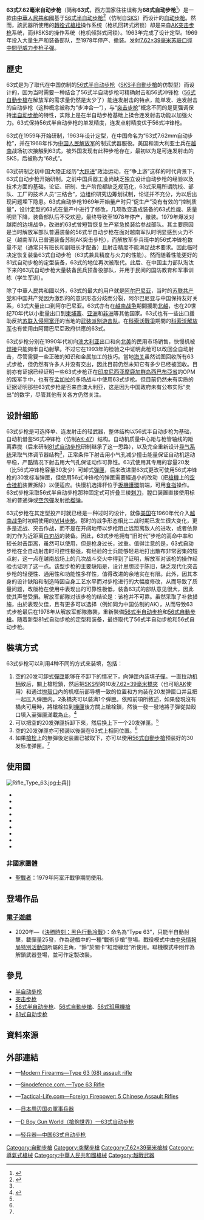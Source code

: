 {{Refimprove|time=2016-10-16T18:11:41+00:00}}
{{noteTA
|G1=軍事
|G2=長度單位
|G3=Firearms
|G4=Country
}}
{{Infobox Weapon
|name= 63式自动步枪
|image= Diatype63.png
|image_size= 300px
|caption= 63式自動步槍
|origin= {{flagcountry|People's Republic of China}}
|type= [[突击步枪|突击步枪]]
<!-- Type selection -->
|is_ranged= yes
|is_bladed= 
|is_explosive= 
|is_artillery= 
|is_vehicle= 
|is_missile= 
|is_UK= 
<!-- Service history -->
|service= 1968—1978年
|used_by= 參見[[#使用國|使用國]]
|wars= <div class="NavFrame collapsed" style="color: black; background-color: #FFFFFF; margin: 0 auto; padding: 0 10px; text-align: left;"><div class="NavHead" style="background-color: #FFFFFF; margin: 0 auto; padding: 0 10px; font-weight:normal;"></div><div class="NavContent" style="background-color: #FFFFFF; margin: 0 auto; padding: 0 10px;">
* [[越南战争|越南战争]]
* [[柬埔寨內戰|柬埔寨內戰]]
* [[中越战争|中越战争]]
* [[苏联－阿富汗战争|1979年苏联－阿富汗战争]]
* [[科索沃战争|科索沃战争]]
</div>
</div>
<!-- Production history -->
|designer= 兵器工业部[[重慶理工大學|重庆工学院]]
|design_date= 1959—1963年
|manufacturer= <div class="NavFrame collapsed" style="color: black; background-color: #FFFFFF; margin: 0 auto; padding: 0 10px; text-align: left;"><div class="NavHead" style="background-color: #FFFFFF; margin: 0 auto; padding: 0 10px; font-weight:normal;"></div><div class="NavContent" style="background-color: #FFFFFF; margin: 0 auto; padding: 0 10px;">
* 重庆空压厂
* 嘉陵厂
* 建设厂
</div>
</div>
|unit_cost= 
|production_date= 1969—1978年
|number= 大約6,000,000枝
|variants= 
<!-- General specifications -->
|spec_label= 
|weight= 空槍：3.8[[千克|千克]]
|length= <div class="NavFrame collapsed" style="color: black; background-color: #FFFFFF; margin: 0 auto; padding: 0 10px; text-align: left;"><div class="NavHead" style="background-color: #FFFFFF; margin: 0 auto; padding: 0 10px; font-weight:normal;"></div><div class="NavContent" style="background-color: #FFFFFF; margin: 0 auto; padding: 0 10px;">
* 刺刀折叠：1,033[[毫米|毫米]]
* 刺刀伸展：1,342毫米
</div>
</div>
|part_length= 531毫米
|width= 
|height= 
|diameter= 
|crew= 
<!-- Ranged weapon specifications --> 
|cartridge= [[7.62×39mm|7.62×39毫米苏联口徑]]
|caliber= 7.62毫米
|barrels= 1根，標準[[膛線|膛線]]纏距為1：9.45，膛線4條，右旋，無[[槍口|槍口]]裝置
|action= <div class="NavFrame collapsed" style="color: black; background-color: #FFFFFF; margin: 0 auto; padding: 0 10px; text-align: left;"><div class="NavHead" style="background-color: #FFFFFF; margin: 0 auto; padding: 0 10px; font-weight:normal;"></div><div class="NavContent" style="background-color: #FFFFFF; margin: 0 auto; padding: 0 10px;">
* [[氣動式_(槍械)#短行程活塞傳動|短行程活塞氣動式]]
* [[轉拴式槍栓|轉拴式槍栓]]
</div>
</div>
|mode= {{Link-en|半自動槍械|Semi-automatic firearm|半自動}}、[[自動火器|全自動]]，可[[擊發調變槍械|擊發調變]]
|rate= 680—725發／分鐘
|velocity= 735[[米每秒|米／秒]]
|range= 400[[米_(单位)|公尺]]
|max_range= 800公尺
|feed= <div class="NavFrame collapsed" style="color: black; background-color: #FFFFFF; margin: 0 auto; padding: 0 10px; text-align: left;"><div class="NavHead" style="background-color: #FFFFFF; margin: 0 auto; padding: 0 10px; font-weight:normal;"></div><div class="NavContent" style="background-color: #FFFFFF; margin: 0 auto; padding: 0 10px;">
* 20发專用可拆卸式[[彈匣|彈匣]]
* 30发[[56式自動步槍|56式冲锋枪]]弹匣
</div>
</div>
|sights= [[機械瞄具|機械瞄具]]：金属Ｕ状缺口式[[照門|照門]]及[[照準器|準星]]（照门可前后滑动调节，准星以金属圈包覆）
<!-- 火炮規格 -->
|breech= 
|recoil= 
|carriage= 
|elevation= 
|traverse= 
<!-- 刃器規格 --> 
|blade_type= 
|hilt_type= 
|sheath_type= 
|head_type= 
|haft_type= 
<!-- 爆炸物內填炸藥規格 --> 
|filling= 
|filling_weight= 
|detonation= 
|yield= 
<!-- 車輛/飛彈 規格 -->
|armour= 
|primary_armament= 
|secondary_arament= 
|engine= 
|engine_power= 
|transmission= 
|payload_capacity= 
|fuel_capacity= 
|pw_ratio= 
|suspension= 
|clearance= 
|vehicle_range= 
|speed= 
|guidance= 
|steering= 
<!-- missiles only -->
|wingspan= 
|propellant= 
|ceiling= 
|altitude= 
|depth= 
|boost= 
|accuracy= 
|launch_platform= 
|transport= 
}}

'''63式7.62毫<nowiki/>米自动步枪'''（简称'''63式'''，西方国家往往误称为'''68式自动步枪'''<ref name="MF">{{cite web|url=http://world.guns.ru/assault/as48-e.htm|title=Modern Firearms' Type 63 rifle|accessdate=2008-11-01|deadurl=yes|archiveurl=https://web.archive.org/web/20081109092320/http://world.guns.ru/assault/as48-e.htm|archivedate=2008-11-09}}</ref>）是一款由[[中華人民共和國|中華人民共和國]]基于[[56式半自动步枪|56式半自动步枪]]<ref>{{cite web|url=http://www.gunnersden.com/index.htm.sks.html|title=SKS Rifle|accessdate=2008-11-01|publisher=Gunner's Den|archive-date=2008-10-10|archive-url=https://web.archive.org/web/20081010185907/http://www.gunnersden.com/index.htm.sks.html|dead-url=no}}</ref>（仿制自[[SKS半自動步槍|SKS]]）而设计的[[自动步枪|自动步枪]]。然而，該武器所使用的[[轉拴式槍栓|轉拴式槍栓]]操作系统（枪机回转式闭锁）却是来自[[卡拉什尼科夫自動步槍|AK]][[突击步枪|突击步枪]]系统，而非SKS的{{Link-en|偏移式槍栓|Tilting bolt}}操作系统（枪机倾斜式闭锁）。1963年完成了设计定型。1969年投入大量生产和装备部队，至1978年停产、撤装。发射[[7.62×39mm|7.62×39毫米]][[苏联|苏联]][[口徑|口徑]][[中间型威力枪弹|中間型威力]][[步枪|步枪]][[子彈|子彈]]。

== 歷史 ==
63式是为了取代在中国仿制的[[56式半自动步枪|56式半自动步枪]]（[[SKS半自動步槍|SKS半自動步槍]]的仿製型）而设计的，因为当时需要一种结合了56式半自动步枪可精确射击和56式冲锋枪（[[56式自動步槍|56式自動步槍]]在解放军的需求量仍然是太少了）能连发射击的特点，能单发、连发射击的自动步枪（这种概念被称为“步冲合一”），与“[[突击步枪|突击步枪]]”概念不同的是更强调保持[[半自动步枪|半自动步枪]]的特性，实际上是在半自动步枪基础上揉合连发射击功能以加强火力。63式保持56式半自动步枪的单发精度，连发点射精度优于56式冲锋枪。

63式在1959年开始研制，1963年设计定型，在中国命名为“63式7.62mm自动步枪”，并在1968年作为[[中国人民解放军|中国人民解放军]]的制式武器服役。美国和澳大利亚士兵在[[越南|越南]]战场初次接触到63式，被外国发现有此种步枪存在，最初以为是可连发射击的SKS，后被称为“68式”。

63式研制之初中国大陸正经历“[[大跃进|大跃进]]”政治运动，在“争上游”这样的时代背景下，63式自动步枪开始研制。之前中国兵器工业尚缺乏独立设计自动步枪的经验以及技术方面的基础。论证、研制、生产阶段都缺乏规范化，63式采用所谓院校、部队、工厂的技术人员“三结合”，边组织研究边筹划试制，论证并不充分，为以后出现问题埋下隐患。63式自动步枪1969年开始量产时只“促生产”没有有效的“控制质量”，设计定型的63式在量产中进行了修改，几项改变造成装备的63式性能、质量明显下降，装备部队后不受欢迎，最终导致至1978年停产，撤装。1979年爆发对越南的边境战争，改进的63式曾短暂恢复生产紧急换装给参战部队。其主要原因是当时解放军部队普遍装备的56式半自动步枪在面对越南军队时明显感到火力不足（越南军队已普遍装备苏制AK突击步枪），而解放军步兵班中的56式冲锋枪数量不足（通常只有班长和副班长才配备）且射击精度不能满足战术要求。因此临时决定恢复装备63式自动步枪（63式兼具精度与火力的性能）。然而随着性能更好的81式自动步枪的定型装备，63式的地位再次被取代。此后、在中国主力部队淘汰下来的63式自动步枪大量装备民兵预备役部队，并用于民间的国防教育和军事训练（学生军训）。

除了中華人民共和國以外，63式的最大的用户就是[[阿尔巴尼亚|阿尔巴尼亚]]，当时的[[苏联共产党|苏联共产党]]和中国共产党因为激烈的的意识形态分歧而分裂，阿尔巴尼亚与中国保持友好关系，63式大量出口到阿尔巴尼亚。63式亦有在[[越南战争|越南战争]]期間援助[[越南民主共和国|北越]]，也在20世纪70年代以小批量出口到[[柬埔寨|柬埔寨]]、[[亚洲|亚洲]]和[[非洲|非洲]]等其他国家。63式也有一些出口援助反抗[[苏联|苏联]][[苏联－阿富汗战争|入侵阿富汗]]的当地的[[聖戰者|武装派别游击队]]。在[[科索沃戰爭|科索沃戰爭]]期間的[[科索沃解放军|科索沃解放军]]也有使用由阿爾巴尼亞政府供應的63式。

63式步枪分别在1990年代初向[[澳大利亚|澳大利亚]]出口和向[[北美|北美]]的民用市场销售，快慢机被[[焊接|焊接]]只能夠半自动射擊。不过它在1993年的检验之中证明此枪可以改回全自动射击，尽管需要一些正確的知识和金属加工的技巧。當地[[海关|海关]]虽然试图回收所有63式步枪，但仍然有许多人并没有交出，因此目前仍然未知它有多少已经被回收。目前亦有证据已经证明一些63式步枪正在[[印度尼西亚|印度尼西亚]][[摩鹿加群岛|摩鹿加群岛]][[西伊里安查亚省|西巴布亞省]]的OPM的叛军手中，也有在[[孟加拉国|孟加拉]]的多场战斗中使用63式步枪。但目前仍然未有实质的证据证明那些63式步枪是否来自澳大利亚，这是因为中国政府未有公布实际“卖出”的数字，尽管其他有关各方仍然关注。

== 设計细節 ==
63式步枪是可选择单、连发射击的轻武器，整体结构以56式半自动步枪为基础，自动机借鉴56式冲锋枪（仿制[[卡拉什尼科夫自動步槍|AK-47]]）结构。自动机质量中心距与枪管轴线的距离靠拢（后来研制[[81式自动步枪|81式自动步枪]]研制继承了这一思路），以及完全重新设计[[氣動式_(槍械)|导气系统]]采取气体调节器结构<ref name="MF"/>，正常条件下射击用小气孔减少撞击能量保证自动机运动平稳，严酷情况下射击用大气孔保证动作可靠性。63式使用其专用的容量20发（比56式冲锋枪容量30发少）可卸式[[彈匣|彈匣]]，后来改进型63式更改可使用56式冲锋枪的30发标准弹匣，但使用56式冲锋枪的弹匣需要經過小的改动（把[[槍機|槍機]]上的[[空仓挂机|空仓挂机]]装置拆除）以便适应。快慢机选择杆位于[[扳機護環|扳機護環]]前端，可用[[食指|食指]]操作。63式步枪采取56式半自动步枪那种固定式可折叠三棱[[刺刀|刺刀]]，膛口装置直接使用标准的普通弹或[[空包彈|空包彈]]发射[[步槍用榴彈|枪榴弹]]。

63式步枪在其定型投产时就已经是一种过时的设计，就像[[美国|美国]]在1960年代介入[[越南战争|越南战争]]时初期使用的[[M14自动步枪|M14步枪]]。那时的战争形态相比二战时期已发生很大变化，更多是近战、突击作战，而不是在开阔地带以步枪阻止远距离敌人的进攻，或者依靠刺刀作为近距离[[白刃战|白刃战]]的装备。因此，63式步枪拥有“旧时代”步枪的高命中率和较长射击距离，虽然可以使用，但是枪身过长，过重。值得注意的是，63式自动步枪在全自动射击时可控性极强，有经验的士兵能够轻易地打出散布非常密集的短点射，这一点在越南战场上的几次战斗交火中得到了证明，解放军对该枪的操作经验也证明了这一点。该型步枪的主要缺陷是，设计思想过于陈旧，缺乏现代化突击步枪的轻便性、通用性和功能性多样性，值得改进的余地实在有限。此外，因其本身的设计缺陷和制造時因自身工艺水平而对步枪进行的大幅度修改，从而导致了质量问题，改版枪在使用中表现出的可靠性极低，装备63式的部队意见很大，因此使其声誉受損。解放军部隊对该步枪的结论是：该枪并不可靠。虽然采取了补救措施，由於表现欠佳，且有更多可以选择（例如同为中国仿制的AK），从而导致63式步枪最后在1978年从解放军部隊撤裝，重新裝備[[56式半自动步枪|56式半自动步枪]]和[[56式自動步槍|56式自動步槍]]。随着新型81式自动步枪的定型和装备，最终取代了56式半自动步枪和56式自动步枪。

== 裝填方式 ==
63式步枪可以利用4种不同的方式來装填，包括：
# 空的20发可卸式[[彈匣|彈匣]]能够在不卸下的情况下，向弹匣内装填[[子彈|子彈]]。一直拉动[[拉機柄|机柄]]致后，關上槍栓鎖，然后把[[SKS半自動步槍|SKS]]型的10发[[7.62×39mm|7.62×39毫米]][[彈夾條|橋夾]]（也可給[[卡拉什尼科夫自動步槍|AK]]使用）和通过[[抛殼口|抛殼口]]內的机框前部导槽一致的位置和方向装在20发弹匣口并且把一起压入弹匣内。2条橋夾可以装满1个弹匣。依照前項所敘述，如果發現沒有橋夾可用時，將槍栓拉到[[機匣|機匣]]後方關上槍栓鎖，然後一發一發地將子彈從拋殼口填入至彈匣滿載為止。<ref name="SA">{{cite web|url=http://www.securityarms.com/20010315/galleryfiles/2000/2020.htm|title=NORINCO 7.62 mm Type 68 rifle|accessdate=2008-11-01|archive-date=2008-03-09|archive-url=https://web.archive.org/web/20080309064211/http://securityarms.com/20010315/galleryfiles/2000/2020.htm|dead-url=no}}</ref>
# 可以把空的20发弹匣拆卸下來，然后换上下一个20发弹匣。<ref name="SA"/>
# 空的20发弹匣亦可预装以後裝在63式上相同位置。<ref name="SA"/>
# 如果[[槍栓|槍栓]]上的無彈後定装置已被取下，亦可以使用[[56式自動步槍|56式自動步槍]]预装好的30发标准弹匣。<ref name="SA"/>

== 使用國 ==
[[File:Rifle_Type_63.jpg|thumb]]士兵]]
* {{flagcountry|Albania}}
* {{flagcountry|Bangladesh}}
* {{flagcountry|Cambodia}}
* {{flagcountry|People's Republic of China}}
* {{flagcountry|Guyana}}
* {{flagcountry|Madagascar}}
* {{flagcountry|North Korea}}
* {{flagcountry|Togo}}
* {{flagcountry|Vietnam}}

===非國家團體===
* [[聖戰者|聖戰者]]：1979年阿富汗戰爭期間使用。

==登場作品==
{{NoteTA
|G1=Game
}}

===[[電子遊戲|電子遊戲]]===
* 2020年—《[[決勝時刻：黑色行動冷戰|決勝時刻：黑色行動冷戰]]》：命名為“Type 63”，只能半自動射擊，載彈量25發，作為遊戲中的一種“戰術步槍”登場。戰役模式中由[[中央情報局特別活動中心|中央情報局特別活動部]]所屬的主角，“鈴”於關卡“紅燈綠燈”所使用。聯機模式中則作為解鎖武器登場，並可作定製改裝。

== 參見 ==
* [[半自动步枪|半自动步枪]]
* [[突击步枪|突击步枪]]
* [[56式半自动步枪|56式半自动步枪]]、[[56式自動步槍|56式自動步槍]]、[[56式班用機槍|56式班用機槍]]
* [[81式自动步枪|81式自动步枪]]

== 資料來源 ==
{{Commons and category|Type 63 (rifle)|63式自動步槍|Type 63 rifle}}
{{Reflist}}

== 外部連結 ==
* {{en icon}}—[https://web.archive.org/web/20081109092320/http://world.guns.ru/assault/as48-e.htm Modern Firearms—Type 63 (68) assault rifle]
* {{en icon}}—[https://web.archive.org/web/20070820155744/http://www.sinodefence.com/army/small_arms/type63rifle.asp Sinodefence.com.—Type 63 Rifle]
* {{en icon}}—[http://www.tactical-life.com/firearms/5-chinese-assault-rifles/#swjf16-chn-63 Tactical-Life.com—Foreign Firepower: 5 Chinese Assault Rifles]{{Wayback|url=http://www.tactical-life.com/firearms/5-chinese-assault-rifles/#swjf16-chn-63 |date=20151219234128 }}
* {{ja icon}}—[http://seesaawiki.jp/w/namacha2/d/%a4%bd%a4%ce%c2%be%a4%ce%a5%a2%a5%b5%a5%eb%a5%c8%a5%e9%a5%a4%a5%d5%a5%eb/%a5%ab%a1%bc%a5%d3%a5%f3%a1%ca%c3%e6%b9%f1%a1%cb 日本周辺国の軍事兵器]{{Wayback|url=http://seesaawiki.jp/w/namacha2/d/%a4%bd%a4%ce%c2%be%a4%ce%a5%a2%a5%b5%a5%eb%a5%c8%a5%e9%a5%a4%a5%d5%a5%eb/%a5%ab%a1%bc%a5%d3%a5%f3%a1%ca%c3%e6%b9%f1%a1%cb |date=20190918223031 }}
* {{zh-hans icon}}—[http://pewpewpew.work/china/rifle/1963/63.htm D Boy Gun World（槍炮世界）—63式自动步枪]{{Wayback|url=http://pewpewpew.work/china/rifle/1963/63.htm |date=20200321110748 }}
* {{zh-hans icon}}—[https://web.archive.org/web/20190215074611/http://www.qbq.com.cn/a/bencandy.php?fid=31&id=646 轻兵器—中国63式自动步枪]

[[Category:自動步槍|Category:自動步槍]]
[[Category:突擊步槍|Category:突擊步槍]]
[[Category:7.62×39毫米槍械|Category:7.62×39毫米槍械]]
[[Category:導氣式槍械|Category:導氣式槍械]]
[[Category:中華人民共和國槍械|Category:中華人民共和國槍械]]
[[Category:越戰武器|Category:越戰武器]]